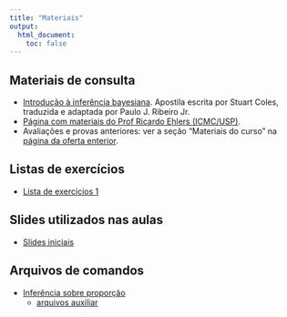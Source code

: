 ```yaml
---
title: "Materiais"
output:
  html_document:
    toc: false
---
```


## Materiais de consulta

- [Introdução à inferência
  bayesiana](http://www.leg.ufpr.br/~paulojus/CE227/InferenciaBayesiana.pdf).
  Apostila escrita por Stuart Coles, traduzida e adaptada por Paulo J.
  Ribeiro Jr.
- [Página com materiais do Prof Ricardo Ehlers (ICMC/USP)](http://www.icmc.usp.br/pessoas/ehlers/bayes/).
- Avaliações e provas anteriores: ver a seção "Materiais do curso" na
  [página da oferta
  enterior](http://www.leg.ufpr.br/doku.php/disciplinas:ce227-2018-01).

## Listas de exercícios

- [Lista de exercícios 1](exercicios/ex_intro.pdf)

## Slides utilizados nas aulas

- [Slides iniciais](oferta201902/CE227-Slides01.pdf)

## Arquivos de comandos 

- [Inferência sobre proporção](oferta201902/codigos/prop.paradigmas.R)
  - [arquivos auxiliar](oferta021902/codigos/bayes-fun-01.R)
